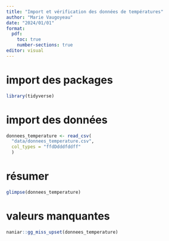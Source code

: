 ```yaml
---
title: "Import et vérification des données de températures"
author: "Marie Vaugoyeau"
date: "2024/01/01"
format: 
  pdf:
    toc: true
    number-sections: true
editor: visual
---
```


# import des packages

```r
library(tidyverse)
```

# import des données

```r

donnees_temperature <- read_csv(
  "data/donnees_temperature.csv",
  col_types = "ffdDdddfddff"
  )

```

# résumer

```r
glimpse(donnees_temperature)

```

# valeurs manquantes

```r

naniar::gg_miss_upset(donnees_temperature)

```
